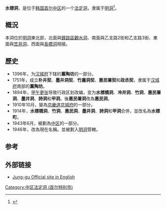 {{Infobox Korean settlement
| title= 水標洞
| img=
| imgwidth=
| imgcaption=
| hangul= 수표동
| hanja= 水標洞
| rr= Supyo-dong
| mr= Sup'yo-tong
| area_km2=
| pop=
| popnote=
| popyear=
| popden_km2=
| popdennote=
| divs=
| map=
| mapcaption=
}}

'''水標洞'''，是位于[[韩国|韩国]][[首尔|首尔]][[中区_(首尔)|中区]]的一个[[法定洞|法定洞]]，隶属于[[明洞_(行政洞)|明洞]]<ref name="encyber">{{cite web |url=http://www.encyber.com/search_w/ctdetail.php?masterno=763870&contentno=763870 |title=수표동 (Supyo-dong 水標洞) |accessdate=2008-05-09 |language=ko |archive-date=2013-01-22 |archive-url=https://archive.is/20130122151903/http://www.encyber.com/search_w/ctdetail.php?masterno=763870&contentno=763870 |dead-url=yes }}</ref>。

==概況==
本洞位於[[明洞_(行政洞)|明洞]]東北部，北面與[[鐘路區|鐘路區]][[觀水洞|觀水洞]]、南面與乙支路2街和乙支路3街、東面與[[笠井洞|笠井洞]]、西面與[[長橋洞|長橋洞]]相接。

==歷史==
*1396年，为[[汉城府|汉城府]]下辖的'''薰陶坊'''的一部分。
*1751年，成立'''朴井契'''、'''墨井洞契'''、'''竹廛洞契'''、'''惠民署契'''和'''政丞契'''，隶属于[[汉城府|汉城府]]南部的'''薰陶坊'''。
*1894年，[[甲午更张|甲午更张]]导致行政区划改编，变为'''水標橋洞'''、'''冷井洞'''、'''竹洞'''、'''惠民署洞'''、'''墨井洞'''、'''詩洞'''和'''甲洞'''。後'''惠民署洞'''改為'''惠民洞'''。
*1910年10月，變為[[京畿道_(日本統治時代)|京畿道]][[京城府|京城府]]的一部分。
*1914年，'''水標橋洞'''、'''竹洞'''、'''惠民洞'''、'''墨井洞'''、'''詩洞'''和'''甲洞'''合併，並改名為'''水標町'''。
*1943年6月，被劃為[[中区_(首尔)|中区]]的一部分。
*1946年，改為現在名稱。並被劃入[[明洞_(行政洞)|明洞]]管轄。

==参考==
{{Reflist}}

==外部链接==
* [https://web.archive.org/web/20060118044612/http://tour.junggu.seoul.kr/english/ Jung-gu Official site in English]

{{首爾特別市中區}}

[[Category:中区法定洞_(首尔特别市)|Category:中区法定洞 (首尔特别市)]]